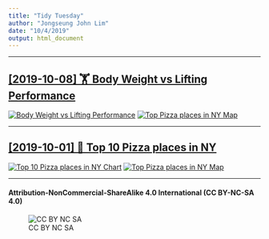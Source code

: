 ```yaml
---
title: "Tidy Tuesday"
author: "Jongseung John Lim"
date: "10/4/2019"
output: html_document
---
```


***

## [[2019-10-08] 🏋️ Body Weight vs Lifting Performance](./R/2019_41)
[![Body Weight vs Lifting Performance](./plots/2019_41/2019_41_Powerlifting.png)](https://github.com/penandlim/TidyTuesday/tree/master/plots/2019_41/)
[![Top Pizza places in NY Map](./plots/2019_41/2019_41_Powerlifting.gif)](https://github.com/penandlim/TidyTuesday/tree/master/plots/2019_41/)

***

## [[2019-10-01] 🍕 Top 10 Pizza places in NY](./R/2019_40/)
[![Top 10 Pizza places in NY Chart](./plots/2019_40/2019_40_AllThePizza_Charts.png)](https://github.com/penandlim/TidyTuesday/tree/master/plots/2019_40/)
[![Top Pizza places in NY Map](./plots/2019_40/2019_40_AllThePizza_Map.png)](https://github.com/penandlim/TidyTuesday/tree/master/plots/2019_40/)

***

#### Attribution-NonCommercial-ShareAlike 4.0 International (CC BY-NC-SA 4.0)
![CC BY NC SA](https://user-images.githubusercontent.com/4276174/66068560-a906c800-e502-11e9-9fad-11d668fff197.png)